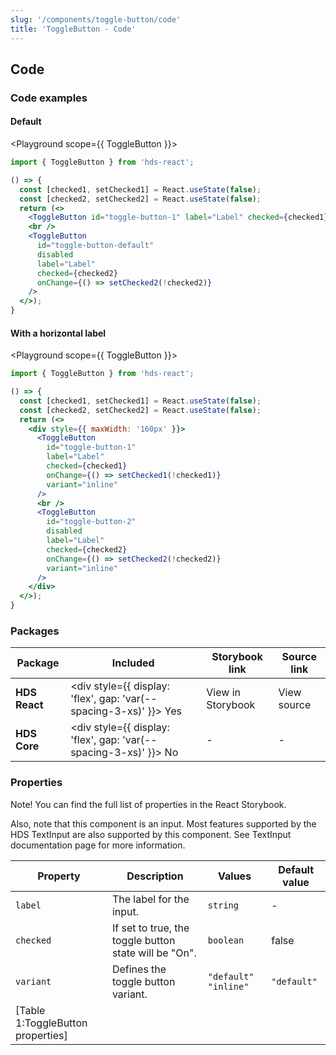 ```yaml
---
slug: '/components/toggle-button/code'
title: 'ToggleButton - Code'
---
```




## Code

### Code examples 

#### Default
<Playground scope={{ ToggleButton }}>

```jsx
import { ToggleButton } from 'hds-react';

() => {
  const [checked1, setChecked1] = React.useState(false);
  const [checked2, setChecked2] = React.useState(false);
  return (<>
    <ToggleButton id="toggle-button-1" label="Label" checked={checked1} onChange={() => setChecked1(!checked1)} />
    <br />
    <ToggleButton
      id="toggle-button-default"
      disabled
      label="Label"
      checked={checked2}
      onChange={() => setChecked2(!checked2)}
    />
  </>);
}
```

</Playground>

#### With a horizontal label
<Playground scope={{ ToggleButton }}>

```jsx
import { ToggleButton } from 'hds-react';

() => {
  const [checked1, setChecked1] = React.useState(false);
  const [checked2, setChecked2] = React.useState(false);
  return (<>
    <div style={{ maxWidth: '160px' }}>
      <ToggleButton
        id="toggle-button-1"
        label="Label"
        checked={checked1}
        onChange={() => setChecked1(!checked1)}
        variant="inline"
      />
      <br />
      <ToggleButton
        id="toggle-button-2"
        disabled
        label="Label"
        checked={checked2}
        onChange={() => setChecked2(!checked2)}
        variant="inline"
      />
    </div>
  </>);
}
```

</Playground>

### Packages
| Package           | Included                                                                                        | Storybook link                                                                                                       | Source link                                                                                                                                                       |
| ----------------- | ----------------------------------------------------------------------------------------------- | -------------------------------------------------------------------------------------------------------------------- | ----------------------------------------------------------------------------------------------------------------------------------------------------------------- |
| **HDS React**     | <div style={{ display: 'flex', gap: 'var(--spacing-3-xs)' }}><IconCheckCircleFill /> Yes </div> | <Link openInNewTab openInNewTabAriaLabel="Opens in a new tab" href="/storybook/react/?path=/story/components-togglebutton--default">View in Storybook</Link> | <ExternalLink openInNewTab openInNewTabAriaLabel="Opens in a new tab" href="https://github.com/City-of-Helsinki/helsinki-design-system/tree/master/packages/react/src/components/toggleButton">View source</ExternalLink> |
| **HDS Core**      | <div style={{ display: 'flex', gap: 'var(--spacing-3-xs)' }}><IconCrossCircle /> No </div>      | -                                                                                                                    | -                                                                                                                                                                 |

### Properties
Note! You can find the full list of properties in the <Link openInNewTab openInNewTabAriaLabel="Opens in a new tab" href="/storybook/react/?path=/docs/components-togglebutton--default">React Storybook.</Link>

Also, note that this component is an input. Most features supported by the HDS TextInput are also supported by this component. See <InternalLink href="/components/text-input">TextInput documentation page</InternalLink> for more information.

| Property  | Description                                           | Values                 | Default value |
| --------- | ----------------------------------------------------- | ---------------------- | ------------- |
| `label`   | The label for the input.                              | `string`               | -             |
| `checked` | If set to true, the toggle button state will be "On". | `boolean`              | false         |
| `variant` | Defines the toggle button variant.                    | `"default"` `"inline"` | `"default"`   |
[Table 1:ToggleButton properties]|
